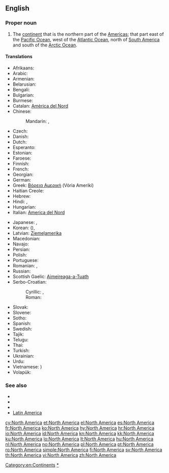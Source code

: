 ==English==
{{wikipedia}}

===Proper noun===
{{en-proper noun|head=[[North]] [[America]]}}

# The [[continent]] that is the northern part of the [[Americas]]; that part east of the [[Pacific Ocean]], west of the [[Atlantic Ocean]], north of [[South America]] and south of the [[Arctic Ocean]].

====Translations====
{{trans-top|continent}}
* Afrikaans: {{t-|af|Noord-Amerika}}
* Arabic: {{t-|ar|أمريكا الشمالية|f|tr='amriika al-shamaalíyya|sc=Arab}}
* Armenian: {{t-|hy|Հյուսիսային Ամերիկա|tr=Hyusisayin Amerika}}
* Belarusian: {{t-|be|Паўночная Амерыка|f|tr=Paŭnóčnaja Améryka|sc=Cyrl}}
* Bengali: {{t+|bn|উত্তর আমেরিকা|sc=Beng}}
* Bulgarian: {{t-|bg|Северна Америка|f|tr=Séverna Amérika|sc=Cyrl}}
* Burmese: {{t-|my|မြောက်အမေရိက|tr=myauk-ămeri.ka.|sc=Mymr}}
* Catalan: [[Amèrica del Nord]] {{f}}
* Chinese:
*: Mandarin: {{t|cmn|北美|tr=[[Běi Měi]]|sc=Hani}}, {{t|cmn|北美洲|tr=[[Běi Měizhōu]]|sc=Hani}}
* Czech: {{t+|cs|Severní Amerika|f}}
* Danish: {{t-|da|Nordamerika}}
* Dutch: {{t+|nl|Noord-Amerika|n}}
* Esperanto: {{t+|eo|Nordameriko}}
* Estonian: {{t-|et|Põhja-Ameerika}}
* Faroese: {{t-|fo|Norðuramerika|f|n}}
* Finnish: {{t+|fi|Pohjois-Amerikka}}
* French: {{t+|fr|Amérique du Nord|f}}
* Georgian: {{t-|ka|ჩრდილოეთი ამერიკა|tr=č'rdiloeti amerika|sc=Geor}}
* German: {{t+|de|Nordamerika|n}}
* Greek: [[Βόρεια Αμερική]] (Vória Amerikí) {{f}}
* Haitian Creole: {{tø|ht|Amerik dinò}}
* Hebrew: {{t-|he|אמריקה הצפונית|sc=Hebr}}
* Hindi: {{t+|hi|उत्तर अमेरिका|tr=uttar amērikā|sc=Deva}}, {{t-|hi|उत्तर अमरीका|tr=uttar amērikā|sc=Deva}}
* Hungarian: {{t+|hu|Észak-Amerika}}
* Italian: [[America del Nord]] {{f}}
{{trans-mid}}
* Japanese: {{t-|ja|北アメリカ|tr=Kita-Amerika|sc=Jpan}}, {{t-|ja|北米|tr=ほくべい, Hoku-Bei|sc=Jpan}}
* Korean: {{t-|ko|북미|tr=Bukmi|sc=Kore}} ({{t+|ko|北美|sc=Kore}}), {{t-|ko|북아메리카|tr=Buk-Amerika|sc=Kore}}
* Latvian: [[Ziemeļamerika]] {{f}}
* Macedonian: {{t-|mk|Северна Америка|f|tr=Séverna Amérika}}
* Navajo: {{tø|nv|Náhookǫsjí Kéyah dah siʼánígíí}}
* Persian: {{t-|fa|آمریکای شمالی|tr=Âmrikâ-ye Šomâli}}
* Polish: {{t+|pl|Ameryka Północna|f}}
* Portuguese: {{t+|pt|América do Norte|f}}
* Romanian: {{t+|ro|America de Nord|f}}, {{t-|ro|Nord-America|f}}
* Russian: {{t+|ru|Северная Америка|f|tr=Sévernaja Amérika}}
* Scottish Gaelic: [[Aimeireaga-a-Tuath]] {{f}}
* Serbo-Croatian:
*: Cyrillic: {{t-|sh|Сјеверна Америка|alt=Сје̏ве̄рна̄ Амѐрика|f|sc=Cyrl}}, {{t-|sh|Северна Америка|alt=Се̏ве̄рна̄ Амѐрика|f|sc=Cyrl}}
*: Roman: {{t-|sh|Sjeverna Amerika|alt=Sjȅvērnā Amèrika|f}} {{t-|sh|Severna Amerika|alt=Sȅvērnā Amèrika|f}}
* Slovak: {{t-|sk|Severná Amerika|f}}
* Slovene: {{t-|sl|Severna Amerika|f}}
* Sotho: {{t-|st|Amerika Leboya}}
* Spanish: {{t+|es|América del Norte|f}}
* Swedish: {{t+|sv|Nordamerika}}
* Tajik: {{t-|tg|Амрикои Шимолӣ|tr=Amriko-yi Šimolī}}
* Telugu: {{t+|te|ఉత్తర అమెరికా}}
* Thai: {{t-|th|อเมริกาเหนือ|tr=àmayrígaa-nĕua|sc=Thai}}
* Turkish: {{t+|tr|Kuzey Amerika}}
* Ukrainian: {{t-|uk|Північна Америка|f|tr=Pivníčna Améryka|sc=Cyrl}}
* Urdu: {{t-|ur|شمالی امریکہ}}
* Vietnamese: {{t+|vi|Bắc Mỹ}} {{t-|vi|北美}})
* Volapük: {{t+|vo|Nolüda-Merop}}
{{trans-bottom}}

===See also===
* {{list|en|continents}}
* {{list|en|countries of North America}}
* {{list|en|territories of North America}}
* [[Latin America]]

[[Category:en:Continents]]
[[Category:en:North America|*]]

[[cy:North America]]
[[et:North America]]
[[el:North America]]
[[es:North America]]
[[fr:North America]]
[[ko:North America]]
[[hy:North America]]
[[hr:North America]]
[[io:North America]]
[[id:North America]]
[[kn:North America]]
[[kk:North America]]
[[ku:North America]]
[[lo:North America]]
[[lt:North America]]
[[hu:North America]]
[[nl:North America]]
[[no:North America]]
[[pl:North America]]
[[pt:North America]]
[[ro:North America]]
[[simple:North America]]
[[fi:North America]]
[[sv:North America]]
[[th:North America]]
[[vi:North America]]
[[zh:North America]]